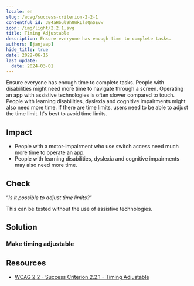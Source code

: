 ```yaml
---
locale: en
slug: /wcag/success-criterion-2-2-1
contentful_id: 3B4aHbul9h8WkLlsQnSEvw
icon: /img/light/2.2.1.svg
title: Timing Adjustable
description: Ensure everyone has enough time to complete tasks.
authors: [janjaap]
hide_title: true
date: 2022-06-16
last_update:
  date: 2024-03-01
---
```


<Hero
  title="Timing Adjustable"
  image="/img/light/2.2.1.svg"
  alt="WCAG 2.2.1 - Logo"
  prefix="Success Criterion 2.2.1"
  suffix="Level A"
/>

Ensure everyone has enough time to complete tasks. People with disabilities might need more time to navigate through a screen. Operating an app with assistive technologies is often slower compared to touch. People with learning disabilities, dyslexia and cognitive impairments might also need more time. If there are time limits, users need to be able to adjust the time limit. It's best to avoid time limits.

## Impact

- People with a motor-impairment who use switch access need much more time to operate an app.
- People with learning disabilities, dyslexia and cognitive impairments may also need more time.

## Check

“*Is it possible to adjust time limits?*“

This can be tested without the use of assistive technologies.

## Solution

### Make timing adjustable

<CodeSample id="screen-timing" locale="en"/>

## Resources

- [WCAG 2.2 - Success Criterion 2.2.1 - Timing Adjustable](https://www.w3.org/TR/WCAG22/#timing-adjustable)

